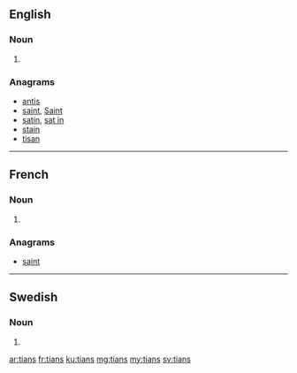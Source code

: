 ==English==

===Noun===
{{head|en|plural}}

# {{plural of|tian|lang=en}}

===Anagrams===
* [[antis#English|antis]]
* [[saint#English|saint]], [[Saint#English|Saint]]
* [[satin#English|satin]], [[sat in#English|sat in]]
* [[stain#English|stain]]
* [[tisan#English|tisan]]

----

==French==

===Noun===
{{head|fr|plural|g=m-p}}

# {{plural of|tian|lang=fr}}

===Anagrams===
* [[saint#French|saint]]

----

==Swedish==

===Noun===
{{head|sv|noun form}}

# {{sv-noun-form-def-gen|tia}}

[[ar:tians]]
[[fr:tians]]
[[ku:tians]]
[[mg:tians]]
[[my:tians]]
[[sv:tians]]